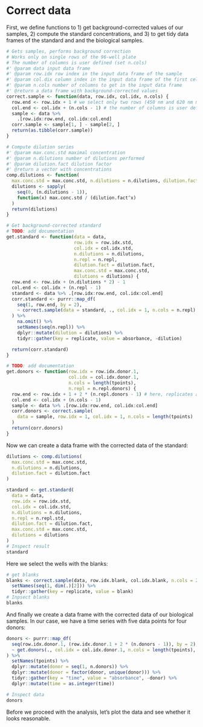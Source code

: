 # Correct data {#correct-data}
First, we define functions to 1) get background-corrected values of our samples, 2) compute the standard concentrations, and 3) to get tidy data frames of the standard and and the biological samples.
```r
# Gets samples, performs background correction
# Works only on single rows of the 96-well plate
# The number of columns is user defined (set n.cols)
#' @param data input data frame
#' @param row.idx row index in the input data frame of the sample
#' @param col.dix column index in the input data frame of the first cell of the sample
#' @param n.cols number of columns to get in the input data frame
#' @return a data frame with background-corrected values
correct.sample <- function(data, row.idx, col.idx, n.cols) {
  row.end <- row.idx + 1 # we select only two rows (450 nm and 620 nm measurements)
  col.end <- col.idx + (n.cols - 1) # the number of columns is user defined
  sample <- data %>%
    .[row.idx:row.end, col.idx:col.end]
  corr.sample <- sample[1, ] - sample[2, ]
  return(as.tibble(corr.sample))
}

# Compute dilution series
#' @param max.conc.std maximal concentration
#' @param n.dilutions number of dilutions performed
#' @param dilution.fact dilution factor
#' @return a vector with concentrations
comp.dilutions <- function(
  max.conc.std = max.conc.std, n.dilutions = n.dilutions, dilution.fact = dilution.fact) {
  dilutions <- sapply(
    seq(0, (n.dilutions - 1)),
    function(x) max.conc.std / (dilution.fact^x)
  )
  return(dilutions)
}

# Get background-corrected standard
# TODO: add documentation
get.standard <- function(data = data,
                         row.idx = row.idx.std,
                         col.idx = col.idx.std,
                         n.dilutions = n.dilutions,
                         n.repl = n.repl,
                         dilution.fact = dilution.fact,
                         max.conc.std = max.conc.std, 
                         dilutions = dilutions) {
  row.end <- row.idx + (n.dilutions * 2) - 1
  col.end <- col.idx + (n.repl - 1)
  standard <- data %>% .[row.idx:row.end, col.idx:col.end]
  corr.standard <- purrr::map_df(
    seq(1, row.end, by = 2),
    ~ correct.sample(data = standard, ., col.idx = 1, n.cols = n.repl)
  ) %>%
    na.omit() %>%
    setNames(seq(n.repl)) %>%
    dplyr::mutate(dilution = dilutions) %>%
    tidyr::gather(key = replicate, value = absorbance, -dilution)

  return(corr.standard)
}

# TODO: add documentation
get.donors <- function(row.idx = row.idx.donor.1,
                       col.idx = col.idx.donor.1,
                       n.cols = length(tpoints),
                       n.repl = n.repl.donors) {
  row.end <- row.idx + 1 + 2 * (n.repl.donors - 1) # here, replicates are performed row-wise
  col.end <- col.idx + (n.cols - 1)
  sample <- data %>% .[row.idx:row.end, col.idx:col.end]
  corr.donors <- correct.sample(
    data = sample, row.idx = 1, col.idx = 1, n.cols = length(tpoints)
  )
  return(corr.donors)
}
```

Now we can create a data frame with the corrected data of the standard:
```r
dilutions <- comp.dilutions(
  max.conc.std = max.conc.std,
  n.dilutions = n.dilutions,
  dilution.fact = dilution.fact
)

standard <- get.standard(
  data = data,
  row.idx = row.idx.std,
  col.idx = col.idx.std,
  n.dilutions = n.dilutions,
  n.repl = n.repl.std,
  dilution.fact = dilution.fact,
  max.conc.std = max.conc.std, 
  dilutions = dilutions
)
# Inspect result
standard
```

Here we select the wells with the blanks:
```r
# get blanks
blanks <- correct.sample(data, row.idx.blank, col.idx.blank, n.cols = 2) %>%
  setNames(seq(1, dim(.)[2])) %>%
  tidyr::gather(key = replicate, value = blank)
# Inpsect blanks
blanks
```

And finally we create a data frame with the corrected data of our biological samples. In our case, we have a time series with five data points for four donors:
```r
donors <- purrr::map_df(
  seq(row.idx.donor.1, (row.idx.donor.1 + 2 * (n.donors - 1)), by = 2),
  ~ get.donors(., col.idx = col.idx.donor.1, n.cols = length(tpoints), n.repl = n.repl.donors)
) %>%
  setNames(tpoints) %>%
  dplyr::mutate(donor = seq(1, n.donors)) %>%
  dplyr::mutate(donor = factor(donor, unique(donor))) %>%
  tidyr::gather(key = "time", value = "absorbance", -donor) %>%
  dplyr::mutate(time = as.integer(time))

# Inspect data
donors
```

Before we proceed with the analysis, let's plot the data and see whether it looks reasonable. 